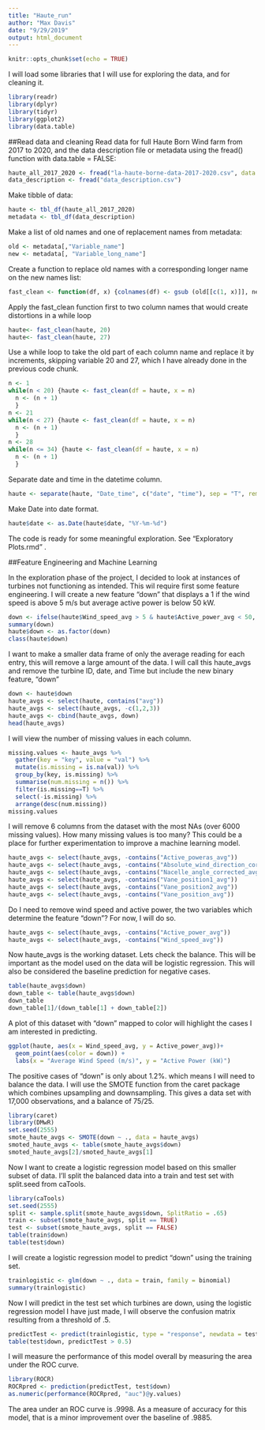```yaml
---
title: "Haute_run"
author: "Max Davis"
date: "9/29/2019"
output: html_document
---
```


```r
knitr::opts_chunk$set(echo = TRUE)
```

I will load some libraries that I will use for exploring the data, and for cleaning it.
```r
library(readr)
library(dplyr)
library(tidyr)
library(ggplot2)
library(data.table)
```
##Read data and cleaning
Read data for full Haute Born Wind farm from 2017 to 2020, and the data description file or metadata using the fread() function with data.table = FALSE:

```r
haute_all_2017_2020 <- fread("la-haute-borne-data-2017-2020.csv", data.table = FALSE)
data_description <- fread("data_description.csv")
```

Make tibble of data:

```r
haute <- tbl_df(haute_all_2017_2020)
metadata <- tbl_df(data_description)
```

Make a list of old names and one of replacement names from metadata:

```r
old <- metadata[,"Variable_name"]
new <- metadata[, "Variable_long_name"]
```

Create a function to replace old names with a corresponding longer name on the new names list:

```r
fast_clean <- function(df, x) {colnames(df) <- gsub (old[[c(1, x)]], new[[c(1, x)]], colnames(df)) ; df}
```

Apply the fast_clean function first to two column names that would create distortions in a while loop

```r
haute<- fast_clean(haute, 20)
haute<- fast_clean(haute, 27)
```

Use a while loop to take the old part of each column name and replace it by increments, skipping variable 20 and 27, which I have already done in the previous code chunk.

```r
n <- 1
while(n < 20) {haute <- fast_clean(df = haute, x = n)
  n <- (n + 1)
  }
n <- 21
while(n < 27) {haute <- fast_clean(df = haute, x = n)
  n <- (n + 1)
  }
n <- 28
while(n <= 34) {haute <- fast_clean(df = haute, x = n)
  n <- (n + 1)
  }
``` 

Separate date and time in the datetime column. 

```r
haute <- separate(haute, "Date_time", c("date", "time"), sep = "T", remove = TRUE, convert = FALSE, extra = "warn", fill = "warn")

```

Make Date into date format.

```r
haute$date <- as.Date(haute$date, "%Y-%m-%d")
```

The code is ready for some meaningful exploration. See "Exploratory Plots.rmd" .


##Feature Engineering and Machine Learning

In the exploration phase of the project, I decided to look at instances of turbines not functioning as intended. This wil require first some feature engineering. I will create a new feature "down" that displays a 1 if the wind speed is above 5 m/s but average active power is below 50 kW.

```r

down <- ifelse(haute$Wind_speed_avg > 5 & haute$Active_power_avg < 50, 1, 0)
summary(down)
haute$down <- as.factor(down)
class(haute$down)
```

I want to make a smaller data frame of only the average reading for each entry, this will remove a large amount of the data. I will call this haute_avgs and remove the turbine ID, date, and Time but include the new binary feature, "down"

```r
down <- haute$down
haute_avgs <- select(haute, contains("avg"))
haute_avgs <- select(haute_avgs, -c(1,2,3))
haute_avgs <- cbind(haute_avgs, down)
head(haute_avgs)

```

I will view the number of missing values in each column.

```r
missing.values <- haute_avgs %>%
  gather(key = "key", value = "val") %>%
  mutate(is.missing = is.na(val)) %>%
  group_by(key, is.missing) %>%
  summarise(num.missing = n()) %>%
  filter(is.missing==T) %>%
  select(-is.missing) %>%
  arrange(desc(num.missing)) 
missing.values

```

I will remove 6 columns from the dataset with the most NAs (over 6000 missing values). How many missing values is too many? This could be a place for further experimentation to improve a machine learning model.

```r
haute_avgs <- select(haute_avgs, -contains("Active_poweras_avg"))
haute_avgs <- select(haute_avgs, -contains("Absolute_wind_direction_corrected_avg"))
haute_avgs <- select(haute_avgs, -contains("Nacelle_angle_corrected_avg"))
haute_avgs <- select(haute_avgs, -contains("Vane_position1_avg"))
haute_avgs <- select(haute_avgs, -contains("Vane_position2_avg"))
haute_avgs <- select(haute_avgs, -contains("Vane_position_avg"))
```

Do I need to remove wind speed and active power, the two variables which determine the feature "down"? For now, I will do so.

```r
haute_avgs <- select(haute_avgs, -contains("Active_power_avg"))
haute_avgs <- select(haute_avgs, -contains("Wind_speed_avg"))
```

Now haute_avgs is the working dataset. Lets check the balance. This will be important as the model used on the data will be logistic regression. This will also be considered the baseline prediction for negative cases. 

```r
table(haute_avgs$down)
down_table <- table(haute_avgs$down)
down_table
down_table[1]/(down_table[1] + down_table[2])
```

A plot of this dataset with "down" mapped to color will highlight the cases I am interested in predicting.
```r
ggplot(haute, aes(x = Wind_speed_avg, y = Active_power_avg))+
  geom_point(aes(color = down)) +
  labs(x = "Average Wind Speed (m/s)", y = "Active Power (kW)")
```

The positive cases of "down" is only about 1.2%. which means I will need to balance the data.
I will use the SMOTE function from the caret package which combines upsampling and downsampling. This gives a data set with 17,000 observations, and a balance of 75/25.

```r
library(caret)
library(DMwR)
set.seed(2555)
smote_haute_avgs <- SMOTE(down ~ ., data = haute_avgs)
smoted_haute_avgs <- table(smote_haute_avgs$down)
smoted_haute_avgs[2]/smoted_haute_avgs[1]
```

Now I want to create a logistic regression model based on this smaller subset of data.
I'll split the balanced data into a train and test set with split.seed from caTools.

```r
library(caTools)
set.seed(2555)
split <- sample.split(smote_haute_avgs$down, SplitRatio = .65)
train <- subset(smote_haute_avgs, split == TRUE)
test <- subset(smote_haute_avgs, split == FALSE)
table(train$down)
table(test$down)
```

I will create a logistic regression model to predict "down" using the training set. 

```r
trainlogistic <- glm(down ~ ., data = train, family = binomial)
summary(trainlogistic)
```

Now I will predict in the test set which turbines are down, using the logistic regression model I have just made, I will observe the confusion matrix resulting from a threshold of .5.

```r
predictTest <- predict(trainlogistic, type = "response", newdata = test)
table(test$down, predictTest > 0.5)
```

I will measure the performance of this model overall by measuring the area under the ROC curve.

```r
library(ROCR)
ROCRpred <- prediction(predictTest, test$down)
as.numeric(performance(ROCRpred, "auc")@y.values)
```

The area under an ROC curve is .9998. As a measure of accuracy for this model, that is a minor improvement over the baseline of .9885.



